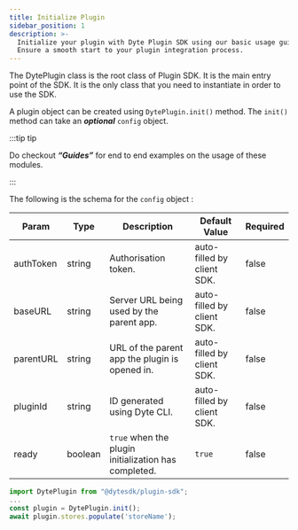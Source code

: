 ```yaml
---
title: Initialize Plugin
sidebar_position: 1
description: >-
  Initialize your plugin with Dyte Plugin SDK using our basic usage guide.
  Ensure a smooth start to your plugin integration process.
---
```


The DytePlugin class is the root class of Plugin SDK. It is the main entry point
of the SDK. It is the only class that you need to instantiate in order to use
the SDK.

A plugin object can be created using `DytePlugin.init()` method. The `init()`
method can take an **_optional_** `config` object.

:::tip tip

Do checkout **_“Guides”_** for end to end examples on the usage of these
modules.

:::

The following is the schema for the `config` object :

| **Param** | **Type** | **Description**                                      | **Default Value**          | **Required** |
| --------- | -------- | ---------------------------------------------------- | -------------------------- | ------------ |
| authToken | string   | Authorisation token.                                 | auto-filled by client SDK. | false        |
| baseURL   | string   | Server URL being used by the parent app.             | auto-filled by client SDK. | false        |
| parentURL | string   | URL of the parent app the plugin is opened in.       | auto-filled by client SDK. | false        |
| pluginId  | string   | ID generated using Dyte CLI.                         | auto-filled by client SDK. | false        |
| ready     | boolean  | `true` when the plugin initialization has completed. | `true`                     | false        |

```jsx
import DytePlugin from "@dytesdk/plugin-sdk";
...
const plugin = DytePlugin.init();
await plugin.stores.populate('storeName');
```

<head>
  <title>Plugin SDK Initialize Plugin</title>
  <meta name="description" content="Initialize your plugin with Dyte Plugin SDK using our basic usage guide. Ensure a smooth start to your plugin integration process.">
</head>
